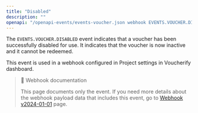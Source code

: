 ```yaml
---
title: "Disabled"
description: ""
openapi: "/openapi-events/events-voucher.json webhook EVENTS.VOUCHER.DISABLED"
---
```


The `EVENTS.VOUCHER.DISABLED` event indicates that a voucher has been successfully disabled for use. It indicates that the voucher is now inactive and it cannot be redeemed.

This event is used in a webhook configured in Project settings in Voucherify dashboard.

> 📘 Webhook documentation
>
> This page documents only the event. If you need more details about the webhook payload data that includes this event, go to [Webhook v2024-01-01](/api-reference/introduction-to-webhooks "Introduction to webhooks v2024-01-01") page.